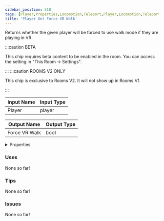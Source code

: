 ```yaml
---
sidebar_position: 518
tags: [Player,Properties,Locomotion,Teleport,Player,Locomotion,Teleport]
title: 'Player Get Force VR Walk'
---
```


Returns whether the given player will be forced to use walk mode if they are playing in VR. 

:::caution BETA

This chip requires beta content to be enabled in the room. You can access the setting in "This Room -> Settings".

:::
:::caution ROOMS V2 ONLY

This chip is exclusive to Rooms V2. It will not show up in Rooms V1.

:::


<IChip uuid="5711c16e-3550-4d35-a549-cfa704b9d556"/>

| Input Name | Input Type |
|-----------|-----------|
| Player | player |

| Output Name | Output Type |
|-----------|-----------|
| Force VR Walk | bool |


<details>
  <summary>Properties</summary>
  <div>
    <div>
    <table>
      <thead>
        <tr>
          <th>Is beta required?</th>
          <th>Yes</th>
        </tr>
        <tr>
          <th>Is this chip a trolling risk?</th>
          <th>No</th>
        </tr>
        <tr>
          <th>Is this chip a role assignment risk?</th>
          <th>No</th>
        </tr>
        <tr>
          <th>Chip UUID</th>
          <th>5711c16e-3550-4d35-a549-cfa704b9d556</th>
        </tr>
        <tr>
          <th>Room availability</th>
          <th>Rooms V2 only</th>
        </tr>
      </thead>
    </table>
    </div>
  </div>
</details>

### Uses

None so far!

### Tips

None so far!

### Issues

None so far!